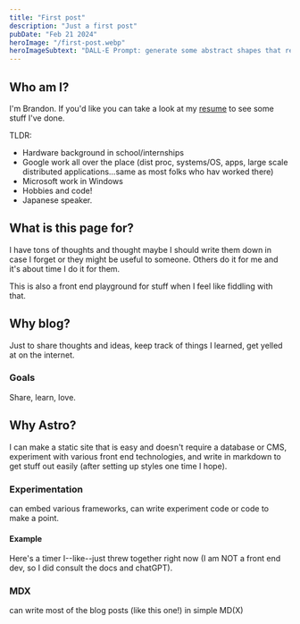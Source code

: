 ```yaml
---
title: "First post"
description: "Just a first post"
pubDate: "Feb 21 2024"
heroImage: "/first-post.webp"
heroImageSubtext: "DALL-E Prompt: generate some abstract shapes that represent programming languages.  Do one for Rust, Kotlin, and Elixir"
---
```


## Who am I?

I'm Brandon. If you'd like you can take a look at my [resume](https://drive.google.com/file/d/1m_C_7SpOsX24g1VWxxJMQul7lKsVWQr4/view?usp=sharing) to see some stuff I've done.

TLDR:

- Hardware background in school/internships
- Google work all over the place (dist proc, systems/OS, apps, large scale distributed applications...same as most folks who hav worked there)
- Microsoft work in Windows
- Hobbies and code!
- Japanese speaker.

## What is this page for?

I have tons of thoughts and thought maybe I should write them down in case I forget or they might be useful to someone. Others do it for me and it's about time I do it for them.

This is also a front end playground for stuff when I feel like fiddling with that.

## Why blog?

Just to share thoughts and ideas, keep track of things I learned, get yelled at on the internet.

### Goals

Share, learn, love.

## Why Astro?

I can make a static site that is easy and doesn't require a database or CMS,
experiment with various front end technologies, and write in markdown to get
stuff out easily (after setting up styles one time I hope).

### Experimentation

can embed various frameworks, can write experiment code or code to make a point.

#### Example

Here's a timer I--like--just threw together right now (I am NOT a front end dev,
so I did consult the docs and chatGPT).


<CodeBlock filename="src/components/demos/solid/timer.tsx" lang="tsx" />


<div class="pb-2">
  <Timer client:only="solid-js" />
</div>

### MDX

can write most of the blog posts (like this one!) in simple MD(X)
